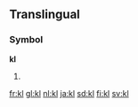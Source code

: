 ==Translingual==

===Symbol===
'''kl'''

# {{SI-unit-abb2|kilo|liter|litre|[[fluid measure]]}}

[[fr:kl]]
[[gl:kl]]
[[nl:kl]]
[[ja:kl]]
[[sd:kl]]
[[fi:kl]]
[[sv:kl]]